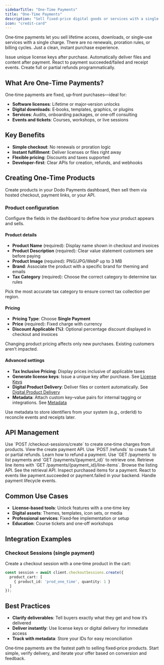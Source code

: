 ```yaml
---
sidebarTitle: "One‑Time Payments"
title: "One‑Time Payments"
description: "Sell fixed‑price digital goods or services with a single upfront charge, no renewals."
icon: "credit-card"
---
```


One‑time payments let you sell lifetime access, downloads, or single‑use services with a single charge. There are no renewals, proration rules, or billing cycles. Just a clean, instant purchase experience.

<CardGroup cols={2}>
<Card title="License Keys" icon="code" href="/features/license-keys">
Issue unique license keys after purchase.
</Card>

<Card title="Digital Delivery" icon="code" href="/features/digital-product-delivery">
Automatically deliver files and content after payment.
</Card>

<Card title="Payment Webhooks" icon="code" href="/developer-resources/webhooks/intents/payment">
React to payment succeeded/failed and receipt events.
</Card>

<Card title="Refunds API" icon="code" href="/api-reference/refunds/post-refunds">
Create full or partial refunds programmatically.
</Card>
</CardGroup>

## What Are One‑Time Payments?

One‑time payments are fixed, up‑front purchases—ideal for:

- **Software licenses**: Lifetime or major‑version unlocks
- **Digital downloads**: E‑books, templates, graphics, or plugins
- **Services**: Audits, onboarding packages, or one‑off consulting
- **Events and tickets**: Courses, workshops, or live sessions

## Key Benefits

- **Simple checkout**: No renewals or proration logic
- **Instant fulfillment**: Deliver licenses or files right away
- **Flexible pricing**: Discounts and taxes supported
- **Developer‑first**: Clear APIs for creation, refunds, and webhooks

## Creating One‑Time Products

Create products in your Dodo Payments dashboard, then sell them via hosted checkout, payment links, or your API.

### Product configuration

Configure the fields in the dashboard to define how your product appears and sells.

#### Product details

- **Product Name** (required): Display name shown in checkout and invoices
- **Product Description** (required): Clear value statement customers see before paying
- **Product Image** (required): PNG/JPG/WebP up to 3 MB
- **Brand**: Associate the product with a specific brand for theming and emails
- **Tax Category** (required): Choose the correct category to determine tax rules

<Tip>
Pick the most accurate tax category to ensure correct tax collection per region.
</Tip>

#### Pricing

- **Pricing Type**: Choose <b>Single Payment</b>
- **Price** (required): Fixed charge with currency
- **Discount Applicable (%)**: Optional percentage discount displayed in checkout and invoices

<Warning>
Changing product pricing affects only new purchases. Existing customers aren’t impacted.
</Warning>

#### Advanced settings

- **Tax Inclusive Pricing**: Display prices inclusive of applicable taxes
- **Generate license keys**: Issue a unique key after purchase. See <a href="/features/license-keys">License Keys</a>
- **Digital Product Delivery**: Deliver files or content automatically. See <a href="/features/digital-product-delivery">Digital Product Delivery</a>
- **Metadata**: Attach custom key–value pairs for internal tagging or integrations. See <a href="/api-reference/metadata">Metadata</a>

<Tip>
Use metadata to store identifiers from your system (e.g., orderId) to reconcile events and receipts later.
</Tip>

## API Management

<AccordionGroup>
<Accordion title="Create payments">
Use `POST /checkout-sessions/create` to create one‑time charges from products.

<Card title="API Reference" icon="code" href="/api-reference/checkout-sessions/create">
View the create payment API.
</Card>
</Accordion>

<Accordion title="Refund payments">
Use `POST /refunds` to create full or partial refunds.

<Card title="API Reference" icon="code" href="/api-reference/refunds/post-refunds">
Learn how to refund a payment.
</Card>
</Accordion>

<Accordion title="List and retrieve payments">
Use `GET /payments` to list payments and `GET /payments/{payment_id}` to retrieve one. Retrieve line items with `GET /payments/{payment_id}/line-items`.

<Card title="List Payments" icon="code" href="/api-reference/payments/get-payments">
Browse the listing API.
</Card>

<Card title="Get Payment Detail" icon="code" href="/api-reference/payments/get-payments-1">
See the retrieval API.
</Card>

<Card title="Retrieve Line Items" icon="code" href="/api-reference/payments/retrieve-line-items">
Inspect purchased items for a payment.
</Card>
</Accordion>

<Accordion title="Payment webhooks">
React to events like payment.succeeded or payment.failed in your backend.

<Card title="Webhook Guide" icon="code" href="/developer-resources/webhooks/intents/payment">
Handle payment lifecycle events.
</Card>
</Accordion>
</AccordionGroup>

## Common Use Cases

- **License‑based tools**: Unlock features with a one‑time key
- **Digital assets**: Themes, templates, icon sets, or media
- **Professional services**: Fixed‑fee implementation or setup
- **Education**: Course tickets and one‑off workshops

## Integration Examples

### Checkout Sessions (single payment)
Create a checkout session with a one‑time product in the cart:

```typescript
const session = await client.checkoutSessions.create({
  product_cart: [
    { product_id: 'prod_one_time', quantity: 1 }
  ]
});
```

## Best Practices

- **Clarify deliverables**: Tell buyers exactly what they get and how it’s delivered
- **Deliver instantly**: Use license keys or digital delivery for immediate access
- **Track with metadata**: Store your IDs for easy reconciliation

<Info>
One‑time payments are the fastest path to selling fixed‑price products. Start simple, verify delivery, and iterate your offer based on conversion and feedback.
</Info>